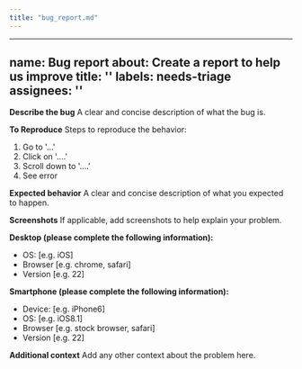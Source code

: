 ```yaml
---
title: "bug_report.md"
---
```


---
name: Bug report
about: Create a report to help us improve
title: ''
labels: needs-triage
assignees: ''
---

**Describe the bug**
A clear and concise description of what the bug is.

**To Reproduce**
Steps to reproduce the behavior:

1. Go to '...'
2. Click on '....'
3. Scroll down to '....'
4. See error

**Expected behavior**
A clear and concise description of what you expected to happen.

**Screenshots**
If applicable, add screenshots to help explain your problem.

**Desktop (please complete the following information):**

- OS: [e.g. iOS]
- Browser [e.g. chrome, safari]
- Version [e.g. 22]

**Smartphone (please complete the following information):**

- Device: [e.g. iPhone6]
- OS: [e.g. iOS8.1]
- Browser [e.g. stock browser, safari]
- Version [e.g. 22]

**Additional context**
Add any other context about the problem here.
